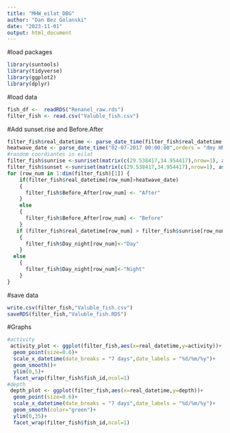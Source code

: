 ```yaml
---
title: "MHW_eilat_DBG"
author: "Dan Bez Golanski"
date: "2023-11-01"
output: html_document
---
```

#load packages
```r
library(suntools)
library(tidyverse)
library(ggplot2)
library(dplyr)
```

#load data
```r
fish_df <-  readRDS("Renanel_raw.rds")
filter_fish <- read.csv("Valuble_fish.csv")
```

#Add sunset.rise and Before.After
```r
filter_fish$real_datetime <- parse_date_time(filter_fish$real_datetime, orders = "ymd HMS")
heatwave_date <- parse_date_time("02-07-2017 00:00:00",orders = "dmy HMS")
#random coordiantes in eilat
filter_fish$sunrise <-sunriset(matrix(c(29.538417,34.954417),nrow=1), as.POSIXct(as.Date(filter_fish$datetime_GMT3),tz="IST"),direction = "sunrise", POSIXct.out = T)$time
filter_fish$sunset <-sunriset(matrix(c(29.538417,34.954417),nrow=1), as.POSIXct(as.Date(filter_fish$datetime_GMT3),tz="IST"),direction = "sunset", POSIXct.out = T)$time
for (row_num in 1:dim(filter_fish)[1]) {
    if(filter_fish$real_datetime[row_num]>heatwave_date)
    {
      filter_fish$Before_After[row_num] <- "After"
    }
    else
    {
      filter_fish$Before_After[row_num] <- "Before"
    }
   if (filter_fish$real_datetime[row_num] > filter_fish$sunrise[row_num] && filter_fish$real_datetime[row_num] < filter_fish$sunset[row_num]) 
    {
      filter_fish$Day_night[row_num]<-"Day"
    }
  else
    {
      filter_fish$Day_night[row_num]<-"Night"
    }
}

```

#save data
```r
write.csv(filter_fish,"Valuble_fish.csv")
saveRDS(filter_fish,"Valuble_fish.RDS")
```

#Graphs
```r
#activity
 activity_plot <- ggplot(filter_fish,aes(x=real_datetime,y=activity))+
  geom_point(size=0.6)+
  scale_x_datetime(date_breaks = "7 days",date_labels = "%d/%m/%y")+
  geom_smooth()+
  ylim(0,5)+
  facet_wrap(filter_fish$fish_id,ncol=1)
#depth
 depth_plot <- ggplot(filter_fish,aes(x=real_datetime,y=depth))+
  geom_point(size=0.6)+
  scale_x_datetime(date_breaks = "7 days",date_labels = "%d/%m/%y")+
  geom_smooth(color="green")+
  ylim(0,35)+
  facet_wrap(filter_fish$fish_id,ncol=1)

```
